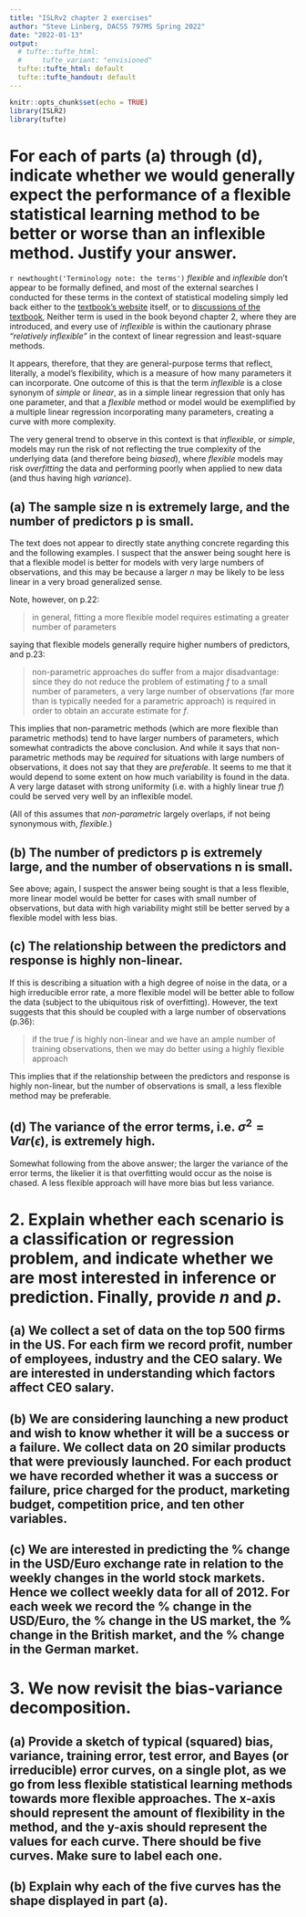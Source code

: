 ```yaml
---
title: "ISLRv2 chapter 2 exercises"
author: "Steve Linberg, DACSS 797MS Spring 2022"
date: "2022-01-13"
output:
  # tufte::tufte_html: 
  #     tufte_variant: "envisioned"
  tufte::tufte_html: default
  tufte::tufte_handout: default
---
```


```r
knitr::opts_chunk$set(echo = TRUE)
library(ISLR2)
library(tufte)
```

# For each of parts (a) through (d), indicate whether we would generally expect the performance of a flexible statistical learning method to be better or worse than an inflexible method. Justify your answer.

`r newthought('Terminology note: the terms')` *flexible* and *inflexible* don't appear to be formally defined, and most of the external searches I conducted for these terms in the context of statistical modeling simply led back either to the [textbook's website](https://www.statlearning.com/) itself, or to [discussions of the textbook](https://stats.stackexchange.com/questions/69237/flexible-and-inflexible-models-in-machine-learning), Neither term is used in the book beyond chapter 2, where they are introduced, and every use of *inflexible* is within the cautionary phrase *"relatively inflexible"* in the context of linear regression and least-square methods.

It appears, therefore, that they are general-purpose terms that reflect, literally, a model's flexibility, which is a measure of how many parameters it can incorporate. One outcome of this is that the term *inflexible* is a close synonym of *simple* or *linear*, as in a simple linear regression that only has one parameter, and that a *flexible* method or model would be exemplified by a multiple linear regression incorporating many parameters, creating a curve with more complexity.

The very general trend to observe in this context is that *inflexible*, or *simple*, models may run the risk of not reflecting the true complexity of the underlying data (and therefore being *biased*), where *flexible* models may risk *overfitting* the data and performing poorly when applied to new data (and thus having high *variance*).

## (a) The sample size n is extremely large, and the number of predictors p is small.

The text does not appear to directly state anything concrete regarding this and the following examples. I suspect that the answer being sought here is that a flexible model is better for models with very large numbers of observations, and this may be because a larger *n* may be likely to be less linear in a very broad generalized sense.

Note, however, on p.22:

> in general, fitting a more flexible model requires estimating a greater number of parameters

saying that flexible models generally require higher numbers of predictors, and p.23:

> non-parametric approaches do suffer from a major disadvantage: since they do not reduce the problem of estimating $f$ to a small number of parameters, a very large number of observations (far more than is typically needed for a parametric approach) is required in order to obtain an accurate estimate for $f$.

This implies that non-parametric methods (which are more flexible than parametric methods) tend to have larger numbers of parameters, which somewhat contradicts the above conclusion. And while it says that non-parametric methods may be *required* for situations with large numbers of observations, it does not say that they are *preferable*. It seems to me that it would depend to some extent on how much variability is found in the data. A very large dataset with strong uniformity (i.e. with a highly linear true $f$) could be served very well by an inflexible model.

(All of this assumes that *non-parametric* largely overlaps, if not being synonymous with, *flexible*.)

## (b) The number of predictors p is extremely large, and the number of observations n is small.

See above; again, I suspect the answer being sought is that a less flexible, more linear model would be better for cases with small number of observations, but data with high variability might still be better served by a flexible model with less bias.

## (c) The relationship between the predictors and response is highly non-linear.

If this is describing a situation with a high degree of noise in the data, or a high irreducible error rate, a more flexible model will be better able to follow the data (subject to the ubiquitous risk of overfitting). However, the text suggests that this should be coupled with a large number of observations (p.36):

> if the true $f$ is highly non-linear and we have an ample number of training observations, then we may do better using a highly flexible approach

This implies that if the relationship between the predictors and response is highly non-linear, but the number of observations is small, a less flexible method may be preferable.

## (d) The variance of the error terms, i.e. $\sigma^2 = Var(\epsilon)$, is extremely high.

Somewhat following from the above answer; the larger the variance of the error terms, the likelier it is that overfitting would occur as the noise is chased. A less flexible approach will have more bias but less variance.

# 2. Explain whether each scenario is a classification or regression problem, and indicate whether we are most interested in inference or prediction. Finally, provide $n$ and $p$.

## (a) We collect a set of data on the top 500 firms in the US. For each firm we record profit, number of employees, industry and the CEO salary. We are interested in understanding which factors affect CEO salary.

## (b) We are considering launching a new product and wish to know whether it will be a success or a failure. We collect data on 20 similar products that were previously launched. For each product we have recorded whether it was a success or failure, price charged for the product, marketing budget, competition price, and ten other variables.

## (c) We are interested in predicting the % change in the USD/Euro exchange rate in relation to the weekly changes in the world stock markets. Hence we collect weekly data for all of 2012. For each week we record the % change in the USD/Euro, the % change in the US market, the % change in the British market, and the % change in the German market.

# 3. We now revisit the bias-variance decomposition.

## (a) Provide a sketch of typical (squared) bias, variance, training error, test error, and Bayes (or irreducible) error curves, on a single plot, as we go from less flexible statistical learning methods towards more flexible approaches. The x-axis should represent the amount of flexibility in the method, and the y-axis should represent the values for each curve. There should be five curves. Make sure to label each one.

## (b) Explain why each of the five curves has the shape displayed in part (a).
